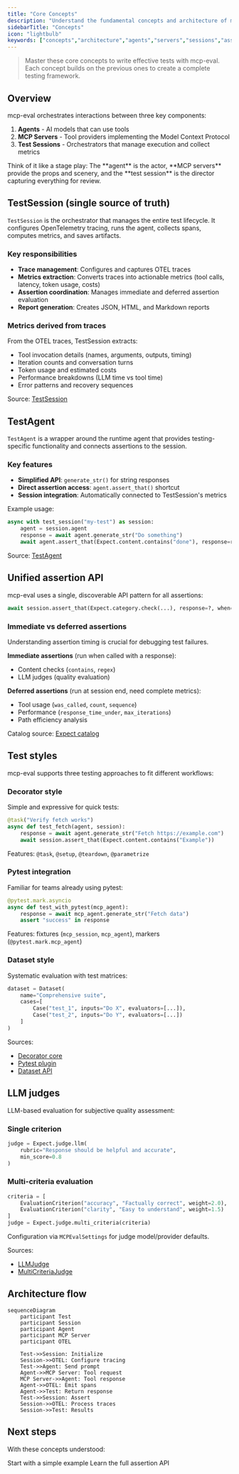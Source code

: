 ```yaml
---
title: "Core Concepts"
description: "Understand the fundamental concepts and architecture of mcp-eval for effective testing."
sidebarTitle: "Concepts"
icon: "lightbulb"
keywords: ["concepts","architecture","agents","servers","sessions","assertions","metrics"]
---
```


> Master these core concepts to write effective tests with mcp-eval. Each concept builds on the previous ones to create a complete testing framework.

## Overview

mcp-eval orchestrates interactions between three key components:

1. **Agents** - AI models that can use tools
2. **MCP Servers** - Tool providers implementing the Model Context Protocol
3. **Test Sessions** - Orchestrators that manage execution and collect metrics

<Note>
  Think of it like a stage play: The **agent** is the actor, **MCP servers** provide the props and scenery, and the **test session** is the director capturing everything for review.
</Note>

## TestSession (single source of truth)

`TestSession` is the orchestrator that manages the entire test lifecycle. It configures OpenTelemetry tracing, runs the agent, collects spans, computes metrics, and saves artifacts.

### Key responsibilities

- **Trace management**: Configures and captures OTEL traces
- **Metrics extraction**: Converts traces into actionable metrics (tool calls, latency, token usage, costs)
- **Assertion coordination**: Manages immediate and deferred assertion evaluation
- **Report generation**: Creates JSON, HTML, and Markdown reports

### Metrics derived from traces

From the OTEL traces, TestSession extracts:
- Tool invocation details (names, arguments, outputs, timing)
- Iteration counts and conversation turns
- Token usage and estimated costs
- Performance breakdowns (LLM time vs tool time)
- Error patterns and recovery sequences

Source: [TestSession](https://github.com/lastmile-ai/mcp-eval/blob/main/src/mcp_eval/session.py)

## TestAgent

`TestAgent` is a wrapper around the runtime agent that provides testing-specific functionality and connects assertions to the session.

### Key features

- **Simplified API**: `generate_str()` for string responses
- **Direct assertion access**: `agent.assert_that()` shortcut
- **Session integration**: Automatically connected to TestSession's metrics

Example usage:
```python
async with test_session("my-test") as session:
    agent = session.agent
    response = await agent.generate_str("Do something")
    await agent.assert_that(Expect.content.contains("done"), response=response)
```

Source: [TestAgent](https://github.com/lastmile-ai/mcp-eval/blob/main/src/mcp_eval/session.py)

## Unified assertion API

mcp-eval uses a single, discoverable API pattern for all assertions:

```python
await session.assert_that(Expect.category.check(...), response=?, when=?)
```

### Immediate vs deferred assertions

<Warning>
  Understanding assertion timing is crucial for debugging test failures.
</Warning>

**Immediate assertions** (run when called with a response):
- Content checks (`contains`, `regex`)
- LLM judges (quality evaluation)

**Deferred assertions** (run at session end, need complete metrics):
- Tool usage (`was_called`, `count`, `sequence`)
- Performance (`response_time_under`, `max_iterations`)
- Path efficiency analysis

Catalog source: [Expect catalog](https://github.com/lastmile-ai/mcp-eval/blob/main/src/mcp_eval/catalog.py)

## Test styles

mcp-eval supports three testing approaches to fit different workflows:

### Decorator style

Simple and expressive for quick tests:
```python
@task("Verify fetch works")
async def test_fetch(agent, session):
    response = await agent.generate_str("Fetch https://example.com")
    await session.assert_that(Expect.content.contains("Example"))
```

Features: `@task`, `@setup`, `@teardown`, `@parametrize`

### Pytest integration

Familiar for teams already using pytest:
```python
@pytest.mark.asyncio
async def test_with_pytest(mcp_agent):
    response = await mcp_agent.generate_str("Fetch data")
    assert "success" in response
```

Features: fixtures (`mcp_session`, `mcp_agent`), markers (`@pytest.mark.mcp_agent`)

### Dataset style

Systematic evaluation with test matrices:
```python
dataset = Dataset(
    name="Comprehensive suite",
    cases=[
        Case("test_1", inputs="Do X", evaluators=[...]),
        Case("test_2", inputs="Do Y", evaluators=[...])
    ]
)
```

Sources:
- [Decorator core](https://github.com/lastmile-ai/mcp-eval/blob/main/src/mcp_eval/core.py)
- [Pytest plugin](https://github.com/lastmile-ai/mcp-eval/blob/main/src/mcp_eval/pytest_plugin.py)
- [Dataset API](https://github.com/lastmile-ai/mcp-eval/blob/main/src/mcp_eval/datasets.py)

## LLM judges

LLM-based evaluation for subjective quality assessment:

### Single criterion
```python
judge = Expect.judge.llm(
    rubric="Response should be helpful and accurate",
    min_score=0.8
)
```

### Multi-criteria evaluation
```python
criteria = [
    EvaluationCriterion("accuracy", "Factually correct", weight=2.0),
    EvaluationCriterion("clarity", "Easy to understand", weight=1.5)
]
judge = Expect.judge.multi_criteria(criteria)
```

Configuration via `MCPEvalSettings` for judge model/provider defaults.

Sources:
- [LLMJudge](https://github.com/lastmile-ai/mcp-eval/blob/main/src/mcp_eval/evaluators/llm_judge.py)
- [MultiCriteriaJudge](https://github.com/lastmile-ai/mcp-eval/blob/main/src/mcp_eval/evaluators/multi_criteria_judge.py)

## Architecture flow

```mermaid
sequenceDiagram
    participant Test
    participant Session
    participant Agent
    participant MCP Server
    participant OTEL
    
    Test->>Session: Initialize
    Session->>OTEL: Configure tracing
    Test->>Agent: Send prompt
    Agent->>MCP Server: Tool request
    MCP Server->>Agent: Tool response
    Agent->>OTEL: Emit spans
    Agent->>Test: Return response
    Test->>Session: Assert
    Session->>OTEL: Process traces
    Session->>Test: Results
```

## Next steps

With these concepts understood:

<CardGroup cols={2}>
  <Card title="Write Your First Test" icon="code" href="./quickstart">
    Start with a simple example
  </Card>
  
  <Card title="Explore Assertions" icon="check" href="./assertions">
    Learn the full assertion API
  </Card>
</CardGroup>



